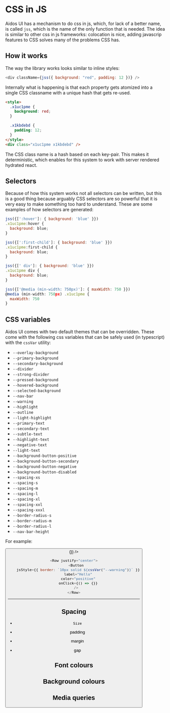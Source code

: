 
# CSS in JS

Aidos UI has a mechanism to do css in js, which, for lack of a better name, is called `jss`, which is the name of the only function that is needed. The idea is similar to other css in js frameworks: colocation is nice, adding javascrip features to CSS solves many of the problems CSS has.

## How it works

The way the library works looks similar to inline styles:

```js
<div className={jss({ background: "red", padding: 12 })} />
```

Internally what is happening is that each property gets atomized into a single CSS classname with a unique hash that gets re-used.

```html
<style>
  .x1uc1pme {
    background: red;
  }

  .x1kbdebd {
    padding: 12;
  }
</style>
<div class="x1uc1pme x1kbdebd" />
```

The CSS class name is a hash based on each key-pair. This makes it deterministic, which enables for this system to work with server rendered hydrated react.

## Selectors

Because of how this system works not all selectors can be written, but this is a good thing because arguably CSS selectors are so powerful that it is very easy to make something too hard to understand. These are some examples of how selectors are generated:

```js
jss({[':hover']: { background: 'blue' }})
.x1uc1pme:hover {
  background: blue;
}
```

```js
jss({[':first-child']: { background: 'blue' }})
.x1uc1pme:first-child {
  background: blue;
}
```

```js
jss({[' div']: { background: 'blue' }})
.x1uc1pme div {
  background: blue;
}
```

```js
jss({['@media (min-width: 750px)']: { maxWidth: 750 }})
@media (min-width: 750px) .x1uc1pme {
  maxWidth: 750
}
```

## CSS variables

Aidos UI comes with two default themes that can be overridden. These come with the following css variables that can be safely used (in typescript) with the `cssVar` utility:

- `--overlay-background`
- `--primary-background`
- `--secondary-background`
- `--divider`
- `--strong-divider`
- `--pressed-background`
- `--hovered-background`
- `--selected-background`
- `--nav-bar`
- `--warning`
- `--highlight`
- `--outline`
- `--light-highlight`
- `--primary-text`
- `--secondary-text`
- `--subtle-text`
- `--highlight-text`
- `--negative-text`
- `--light-text`
- `--background-button-positive`
- `--background-button-secondary`
- `--background-button-negative`
- `--background-button-disabled`
- `--spacing-xs`
- `--spacing-s`
- `--spacing-m`
- `--spacing-l`
- `--spacing-xl`
- `--spacing-xxl`
- `--spacing-xxxl`
- `--border-radius-s`
- `--border-radius-m`
- `--border-radius-l`
- `--nav-bar-height`

For example:

<Row justify="center">
  <Button
    jsStyle={{ border: `10px solid ${cssVar("--warning")}` }}
    label="Hello"
    color="positive"
    onClick={() => {}}
  />
</Row>

```js
<Row justify="center">
  <Button
    jsStyle={{ border: `10px solid ${cssVar("--warning")}` }}
    label="Hello"
    color="positive"
    onClick={() => {}}
  />
</Row>
```

---

## Spacing

- `Size`

- padding
- margin
- gap

## Font colours

## Background colours

## Media queries
